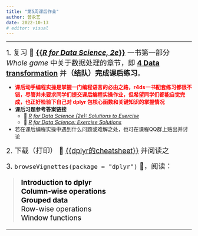 ```yaml
---
title: "第5周课后作业"
author: 曾永艺
date: 2022-10-13
# editor: visual
---
```


<hr>

[1. 复习 📖 [**{{_R for Data Science, 2e_}}**](https://r4ds.had.nz/) 一书第一部分 _Whole game_ 中关于数据处理的章节，即 [**4 Data transformation**](https://r4ds.hadley.nz/data-transform) 并**（结队）完成课后练习**。]{style="font-size:1.2rem"}

:::{.callout-note appearance="simple"}
- [**课后动手编程实操是掌握一门编程语言的必由之路，r4ds一书配套练习都很不错，尽管并未要求同学们提交课后编程实操作业，但希望同学们都能自觉完成，也正好检验下自己对 dplyr 包核心函数和关键知识的掌握情况**]{style="color:red"}
- **课后习题参考答案链接** 
  + 📖 [_R for Data Science (2e): Solutions to Exercise_](https://mine-cetinkaya-rundel.github.io/r4ds-solutions/data-transform.html)
  + 📖 [_R for Data Science: Exercise Solutions_](https://jrnold.github.io/r4ds-exercise-solutions/)
- 若在课后编程实操中遇到什么问题或难解之处，也可在课程QQ群上贴出并讨论
:::

[2. 下载（打印） 📰 [{{dplyr的cheatsheet}}](/slides/lec-04/docs/dplyr-cheatsheet.pdf) 并阅读之]{style="font-size:1.2rem"}

[3. `browseVignettes(package = "dplyr")` 📝，阅读：]{style="font-size:1.2rem"}

<blockquote style="margin-left: 1.2rem; font-size: 1.2rem; color: black">
**Introduction to dplyr**  
**Column-wise operations**  
**Grouped data**  
Row-wise operations  
Window functions  
</blockquote>

<hr>

